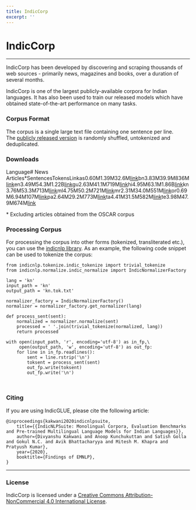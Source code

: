 ```yaml
---
title: IndicCorp
excerpt: ''
---
```


# IndicCorp

***

IndicCorp has been developed by discovering and scraping thousands of web sources - primarily news, magazines and books, over a duration of several months.

IndicCorp is one of the largest publicly-available corpora for Indian languages. It has also been used to train our released models which have obtained state-of-the-art performance on many tasks.

### Corpus Format

The corpus is a single large text file containing one sentence per line. The [publicly released version](https://indicnlp.ai4bharat.org/corpora/#downloads) is randomly shuffled, untokenized and deduplicated.

### Downloads

Language# News Articles\*SentencesTokensLinkas0.60M1.39M32.6M[link](https://storage.googleapis.com/ai4bharat-public-indic-nlp-corpora/indiccorp/as.tar.xz)bn3.83M39.9M836M[link](https://storage.googleapis.com/ai4bharat-public-indic-nlp-corpora/indiccorp/bn.tar.xz)en3.49M54.3M1.22B[link](https://storage.googleapis.com/ai4bharat-public-indic-nlp-corpora/indiccorp/en.tar.xz)gu2.63M41.1M719M[link](https://storage.googleapis.com/ai4bharat-public-indic-nlp-corpora/indiccorp/gu.tar.xz)hi4.95M63.1M1.86B[link](https://storage.googleapis.com/ai4bharat-public-indic-nlp-corpora/indiccorp/hi.tar.xz)kn3.76M53.3M713M[link](https://storage.googleapis.com/ai4bharat-public-indic-nlp-corpora/indiccorp/kn.tar.xz)ml4.75M50.2M721M[link](https://storage.googleapis.com/ai4bharat-public-indic-nlp-corpora/indiccorp/ml.tar.xz)mr2.31M34.0M551M[link](https://storage.googleapis.com/ai4bharat-public-indic-nlp-corpora/indiccorp/mr.tar.xz)or0.69M6.94M107M[link](https://storage.googleapis.com/ai4bharat-public-indic-nlp-corpora/indiccorp/or.tar.xz)pa2.64M29.2M773M[link](https://storage.googleapis.com/ai4bharat-public-indic-nlp-corpora/indiccorp/pa.tar.xz)ta4.41M31.5M582M[link](https://storage.googleapis.com/ai4bharat-public-indic-nlp-corpora/indiccorp/ta.tar.xz)te3.98M47.9M674M[link](https://storage.googleapis.com/ai4bharat-public-indic-nlp-corpora/indiccorp/te.tar.xz)

\* Excluding articles obtained from the OSCAR corpus

### Processing Corpus

For processing the corpus into other forms (tokenized, transliterated etc.), you can use the [indicnlp library](https://github.com/anoopkunchukuttan/indic\_nlp\_library). As an example, the following code snippet can be used to tokenize the corpus:

```
from indicnlp.tokenize.indic_tokenize import trivial_tokenize
from indicnlp.normalize.indic_normalize import IndicNormalizerFactory

lang = 'kn'
input_path = 'kn'
output_path = 'kn.tok.txt'

normalizer_factory = IndicNormalizerFactory()
normalizer = normalizer_factory.get_normalizer(lang)

def process_sent(sent):
    normalized = normalizer.normalize(sent)
    processed = ' '.join(trivial_tokenize(normalized, lang))
    return processed

with open(input_path, 'r', encoding='utf-8') as in_fp,\
	 open(output_path, 'w', encoding='utf-8') as out_fp:
    for line in in_fp.readlines():
        sent = line.rstrip('\n')
        toksent = process_sent(sent)
        out_fp.write(toksent)
        out_fp.write('\n')



```

### Citing

If you are using IndicGLUE, please cite the following article:

```
@inproceedings{kakwani2020indicnlpsuite,
    title={{IndicNLPSuite: Monolingual Corpora, Evaluation Benchmarks and Pre-trained Multilingual Language Models for Indian Languages}},
    author={Divyanshu Kakwani and Anoop Kunchukuttan and Satish Golla and Gokul N.C. and Avik Bhattacharyya and Mitesh M. Khapra and Pratyush Kumar},
    year={2020},
    booktitle={Findings of EMNLP},
}

```

***

### License




IndicCorp is licensed under a [Creative Commons Attribution-NonCommercial 4.0 International License](http://creativecommons.org/licenses/by-nc/4.0/).



